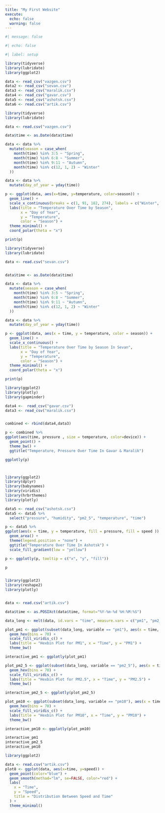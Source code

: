 ```yaml
---
title: "My First Website"
execute: 
  echo: false
  warning: false
---
```


```r
#| message: false

#| echo: false

#| label: setup

library(tidyverse)
library(lubridate)
library(ggplot2)
```

```r
data <- read_csv("vazgen.csv")
data2 <- read_csv("sevan.csv")
data3 <- read_csv("maralik.csv")
data4 <- read_csv("gavar.csv")
data5 <- read_csv("ashotsk.csv")
data6 <- read.csv("artik.csv")

```

```r

library(tidyverse)
library(lubridate)  

data <- read.csv("vazgen.csv")

data$time <- as.Date(data$time)

data <- data %>%
  mutate(season = case_when(
    month(time) %in% 3:5 ~ "Spring",
    month(time) %in% 6:8 ~ "Summer",
    month(time) %in% 9:11 ~ "Autumn",
    month(time) %in% c(12, 1, 2) ~ "Winter"
  ))

data <- data %>%
  mutate(day_of_year = yday(time))

p <- ggplot(data, aes(x=time, y=temperature, color=season)) +
  geom_line() +
  scale_x_continuous(breaks = c(1, 91, 182, 274), labels = c("Winter", "Spring", "Summer", "Autumn")) +
  labs(title = "Temperature Over Time by Season",
       x = "Day of Year",
       y = "Temperature",
       color = "Season") +
  theme_minimal() +
  coord_polar(theta = "x")

print(p)

```

```r

library(tidyverse)
library(lubridate)  

data <- read.csv("sevan.csv")  


data$time <- as.Date(data$time)

data <- data %>%
  mutate(season = case_when(
    month(time) %in% 3:5 ~ "Spring",
    month(time) %in% 6:8 ~ "Summer",
    month(time) %in% 9:11 ~ "Autumn",
    month(time) %in% c(12, 1, 2) ~ "Winter"
  ))

data <- data %>%
  mutate(day_of_year = yday(time))

p <- ggplot(data, aes(x = time, y = temperature, color = season)) +
  geom_line() +
  scale_x_continuous() +
  labs(title = "Temperature Over Time by Season In Sevan",
       x = "Day of Year",
       y = "Temperature",
       color = "Season") +
  theme_minimal() +
  coord_polar(theta = "x")

print(p)


```


```r

library(ggplot2)
library(plotly)
library(gapminder)

data4 <-  read_csv("gavar.csv")
data3 <- read_csv("maralik.csv")


combined <- rbind(data4,data3)

p <- combined %>%
ggplot(aes(time, pressure , size = temperature, color=device)) +
  geom_point() +
  theme_bw() +
  ggtitle("Temperature, Pressure Over Time In Gavar & Maralik")

ggplotly(p)




```





```r
library(ggplot2)
library(dplyr)
library(babynames)
library(viridis)
library(hrbrthemes)
library(plotly)

data5 <- read_csv("ashotsk.csv")
data5 <- data5 %>%
  select("pressure", "humidity", "pm2_5", "temperature", "time")

p <- data5 %>%
ggplot(aes(x = time, y = temperature, fill = pressure, fill = speed )) +
  geom_area() +
  theme(legend.position = "none") +
  ggtitle("Temperature Over Time In Ashotsk") +
  scale_fill_gradient(low = "yellow")

p <- ggplotly(p, tooltip = c("x", "y", "fill"))

p



```




```r
library(ggplot2)
library(reshape2)
library(plotly)


data <- read.csv("artik.csv")

data$time <- as.POSIXct(data$time, format="%Y-%m-%d %H:%M:%S")

data_long <- melt(data, id.vars = "time", measure.vars = c("pm1", "pm2_5", "pm10"))

plot_pm1 <- ggplot(subset(data_long, variable == "pm1"), aes(x = time, y = value)) +
  geom_hex(bins = 70) +
  scale_fill_viridis_c() +
  labs(title = "Hexbin Plot for PM1", x = "Time", y = "PM1") +
  theme_bw()

interactive_pm1 <- ggplotly(plot_pm1)

plot_pm2_5 <- ggplot(subset(data_long, variable == "pm2_5"), aes(x = time, y = value)) +
  geom_hex(bins = 70) +
  scale_fill_viridis_c() +
  labs(title = "Hexbin Plot for PM2.5", x = "Time", y = "PM2.5") +
  theme_bw()

interactive_pm2_5 <- ggplotly(plot_pm2_5)

plot_pm10 <- ggplot(subset(data_long, variable == "pm10"), aes(x = time, y = value)) +
  geom_hex(bins = 70) +
  scale_fill_viridis_c() +
  labs(title = "Hexbin Plot for PM10", x = "Time", y = "PM10") +
  theme_bw()

interactive_pm10 <- ggplotly(plot_pm10)

interactive_pm1
interactive_pm2_5
interactive_pm10


```





```r


library(ggplot2)

data <- read.csv("artik.csv")
plot8 <- ggplot(data, aes(x=time, y=speed)) +
  geom_point(color="blue") +
  geom_smooth(method="lm", se=FALSE, color="red") +
  labs(
    x = "Time",
    y = "Speed",
    title = "Distribution Between Speed and Time"
  ) +
  theme_minimal()


```



























